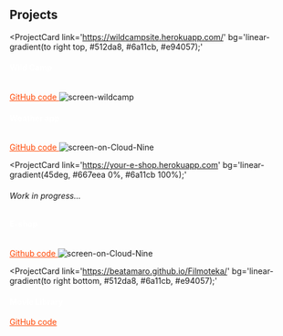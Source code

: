 ## Projects

<ProjectCard
  link='https://wildcampsite.herokuapp.com/'
  bg='linear-gradient(to right top, #512da8, #6a11cb, #e94057);'
>
<h4 style="color: white">Wild Camp</h4>
  <a href='https://github.com/BeataMaro/WildCamp' target='_blank' style="color: orangered">
    GitHub code
  </a>
  <img src="https://i.ibb.co/98zCx9n/screen-wildcamp.png" alt="screen-wildcamp" border="0" style="max-width: 100%; margin-top: 1rem;" />
</ProjectCard>
<ProjectCard
  link='https://on-cloud-nine.herokuapp.com/'
  bg='linear-gradient(to bottom left, #2575fc 0%, #6a11cb 100%);'
>
<h4 style="color: white"> Weather app </h4>
   <a href='https://github.com/BeataMaro/weather-app' target='_blank' style="color: orangered">
    GitHub code
  </a>
  <img src="https://i.ibb.co/4mZxLZ5/screen-on-Cloud-Nine.png" alt="screen-on-Cloud-Nine" border="0" style="max-width: 100%; margin-top: 1rem;"/>
</ProjectCard>

<ProjectCard
  link='https://your-e-shop.herokuapp.com'
  bg='linear-gradient(45deg, #667eea 0%, #6a11cb 100%);'
>
<h6>Work in progress...</h6>
<h4 style="color: white">E-shop</h4>  
  <a href='https://github.com/BeataMaro/your-shop' target='_blank' style="color: orangered">
    Github code
  </a>
  <img src="https://i.ibb.co/YppCnpw/screen-your-shop.png" alt="screen-on-Cloud-Nine" border="0" style="max-width: 100%; margin-top: 1rem;"/>
</ProjectCard>

<ProjectCard
  link='https://beatamaro.github.io/Filmoteka/'
  bg='linear-gradient(to right bottom, #512da8, #6a11cb, #e94057);'
>
<h4 style="color: white">Movie Library</h4>
  <a href='https://github.com/BeataMaro/filmoteka' target='_blank' style="color: orangered">
    GitHub code
  </a>
</ProjectCard>



